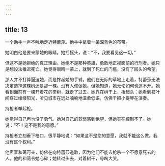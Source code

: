 ```yaml
---
---
---
```

title: 13
---




一个助手一声不吭地走近特蕾莎。他手中拿着一条深蓝色的布带。

她明白他是要来蒙她的眼睛。她摇摇头，说：“不，我要看见这一切。”

但这不是她拒绝的真正理由。她绝不是那种英雄，勇敢地正视面前的行刑者。她只是想设法推迟死亡。她觉得眼睛一蒙上，就到了死亡的门槛，没有了回头的希望。

那人并不打算逼迫她，而是搀起她的手臂。他们在无际的草地上走着，特蕾莎无法决定选择这棵树还是那一棵。没有人催促她，但她知道，她无论如何也逃不开。她看到面前有一棵开着花的栗树，就走了过去。她靠在树干上，抬起头：她看到枝叶间穿过缕缕阳光，听见城市在远处喃喃地温柔低语，仿佛千把小提琴在演奏。

持枪者举起枪。

她觉得自己再也没了勇气。她对自己的软弱感到绝望，但她实在控制不了。她说：“不！这不是我的意愿。”

持枪者立刻垂下枪口，很平静地说：“如果这不是您的意愿，我就不能这么做。我没有这个权利。”

他声音和蔼可亲，仿佛在向特蕾莎道歉，因为他们不能去枪杀一个不愿意死去的人。他的和蔼令她心碎；她转过头去，对着树干，号啕大哭。